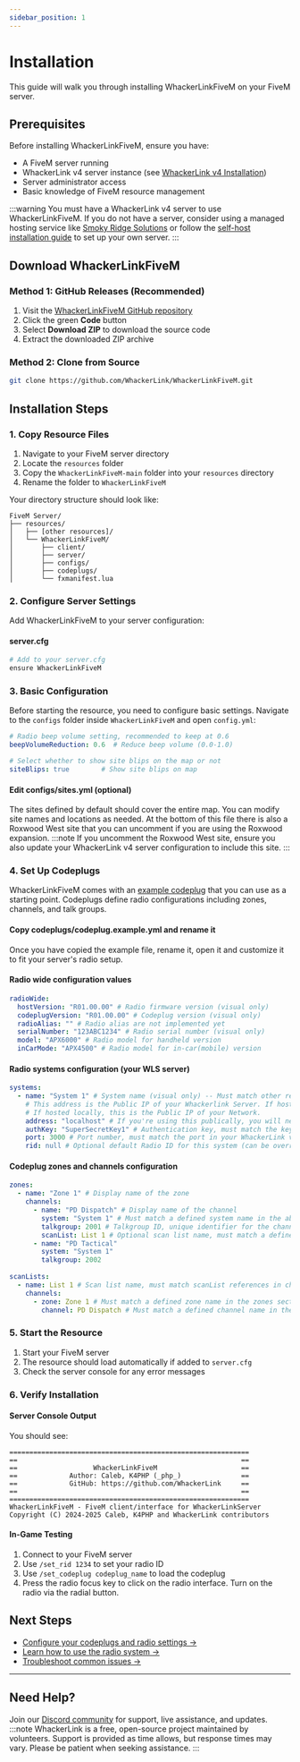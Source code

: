 ```yaml
---
sidebar_position: 1
---
```

# Installation

This guide will walk you through installing WhackerLinkFiveM on your FiveM server.

## Prerequisites

Before installing WhackerLinkFiveM, ensure you have:

- A FiveM server running
- WhackerLink v4 server instance (see [WhackerLink v4 Installation](/docs/whackerlink_v4/installation))
- Server administrator access
- Basic knowledge of FiveM resource management

:::warning
You must have a WhackerLink v4 server to use WhackerLinkFiveM. If you do not have a server, consider using a managed hosting service like [Smoky Ridge Solutions](https://smokyridge.solutions/) or follow the [self-host installation guide](/docs/whackerlink_v4/installation) to set up your own server.
:::

## Download WhackerLinkFiveM

### Method 1: GitHub Releases (Recommended)

1. Visit the [WhackerLinkFiveM GitHub repository](https://github.com/WhackerLink/WhackerLinkFiveM)
2. Click the green **Code** button
3. Select **Download ZIP** to download the source code
4. Extract the downloaded ZIP archive

### Method 2: Clone from Source

```bash
git clone https://github.com/WhackerLink/WhackerLinkFiveM.git
```

## Installation Steps

### 1. Copy Resource Files

1. Navigate to your FiveM server directory
2. Locate the `resources` folder
3. Copy the `WhackerLinkFiveM-main` folder into your `resources` directory
4. Rename the folder to `WhackerLinkFiveM`

Your directory structure should look like:
```
FiveM Server/
├── resources/
│   ├── [other resources]/
│   └── WhackerLinkFiveM/
│       ├── client/
│       ├── server/
│       ├── configs/
│       ├── codeplugs/
│       └── fxmanifest.lua
```

### 2. Configure Server Settings

Add WhackerLinkFiveM to your server configuration:

#### server.cfg
```bash
# Add to your server.cfg
ensure WhackerLinkFiveM
```

### 3. Basic Configuration

Before starting the resource, you need to configure basic settings.
Navigate to the `configs` folder inside `WhackerLinkFiveM` and open `config.yml`:

```yaml
# Radio beep volume setting, recommended to keep at 0.6
beepVolumeReduction: 0.6  # Reduce beep volume (0.0-1.0)

# Select whether to show site blips on the map or not
siteBlips: true        # Show site blips on map
```

#### Edit configs/sites.yml (optional)

The sites defined by default should cover the entire map. You can modify site names and locations as needed.
At the bottom of this file there is also a Roxwood West site that you can uncomment if you are using the Roxwood expansion.
:::note
If you uncomment the Roxwood West site, ensure you also update your WhackerLink v4 server configuration to include this site.
:::

### 4. Set Up Codeplugs

WhackerLinkFiveM comes with an [example codeplug](https://github.com/WhackerLink/WhackerLinkFiveM/blob/main/codeplugs/codeplug.example.yml) that you can use as a starting point.
Codeplugs define radio configurations including zones, channels, and talk groups.

#### Copy codeplugs/codeplug.example.yml and rename it

Once you have copied the example file, rename it, open it and customize it to fit your server's radio setup.

#### Radio wide configuration values
```yaml
radioWide:
  hostVersion: "R01.00.00" # Radio firmware version (visual only)
  codeplugVersion: "R01.00.00" # Codeplug version (visual only)
  radioAlias: "" # Radio alias are not implemented yet
  serialNumber: "123ABC1234" # Radio serial number (visual only)
  model: "APX6000" # Radio model for handheld version
  inCarMode: "APX4500" # Radio model for in-car(mobile) version
```
#### Radio systems configuration (your WLS server)
```yaml
systems:
  - name: "System 1" # System name (visual only) -- Must match other references of the system name however.
    # This address is the Public IP of your Whackerlink Server. If hosted in a VPS, it is your Public IP of the VPS.
    # If hosted locally, this is the Public IP of your Network.
    address: "localhost" # If you're using this publically, you will need to change this to your public IP or domain name.
    authKey: "SuperSecretKey1" # Authentication key, must match the key in your WhackerLink v4 server auth_keys.yml file.
    port: 3000 # Port number, must match the port in your WhackerLink v4 server config.yml file.
    rid: null # Optional default Radio ID for this system (can be overridden in-game) -- Recommended to keep null
```
#### Codeplug zones and channels configuration
```yaml 
zones:
  - name: "Zone 1" # Display name of the zone
    channels:
      - name: "PD Dispatch" # Display name of the channel
        system: "System 1" # Must match a defined system name in the above systems section
        talkgroup: 2001 # Talkgroup ID, unique identifier for the channel. If matching in another codeplug, you can hear each other.
        scanList: List 1 # Optional scan list name, must match a defined scan list name in the scanLists section below
      - name: "PD Tactical"
        system: "System 1"
        talkgroup: 2002
        
scanLists:
  - name: List 1 # Scan list name, must match scanList references in channels above
    channels:
      - zone: Zone 1 # Must match a defined zone name in the zones section above
        channel: PD Dispatch # Must match a defined channel name in the zones section above
```

### 5. Start the Resource

1. Start your FiveM server
2. The resource should load automatically if added to `server.cfg`
3. Check the server console for any error messages

### 6. Verify Installation

#### Server Console Output
You should see:
```
============================================================
==                                                        ==
==                   WhackerLinkFiveM                     ==
==             Author: Caleb, K4PHP (_php_)               ==
==             GitHub: https://github.com/WhackerLink     ==
==                                                        ==
============================================================
WhackerLinkFiveM - FiveM client/interface for WhackerLinkServer
Copyright (C) 2024-2025 Caleb, K4PHP and WhackerLink contributors
```

#### In-Game Testing
1. Connect to your FiveM server
2. Use `/set_rid 1234` to set your radio ID
3. Use `/set_codeplug codeplug_name` to load the codeplug
4. Press the radio focus key to click on the radio interface. Turn on the radio via the radial button.

## Next Steps

- [Configure your codeplugs and radio settings →](/docs/whackerlinkfivem/configuration)
- [Learn how to use the radio system →](/docs/whackerlinkfivem/usage)
- [Troubleshoot common issues →](/docs/whackerlinkfivem/troubleshooting)

---

## Need Help?

Join our [Discord community](https://discord.gg/FeQMmc33VV) for support, live assistance, and updates.
:::note
WhackerLink is a free, open-source project maintained by volunteers. Support is provided as time allows, but response times may vary. Please be patient when seeking assistance.
:::
